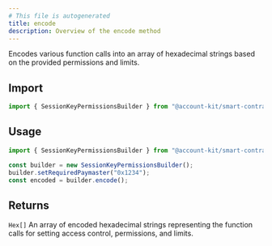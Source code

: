 ```yaml
---
# This file is autogenerated
title: encode
description: Overview of the encode method
---
```


Encodes various function calls into an array of hexadecimal strings based on the provided permissions and limits.

## Import

```ts
import { SessionKeyPermissionsBuilder } from "@account-kit/smart-contracts";
```

## Usage

```ts
import { SessionKeyPermissionsBuilder } from "@account-kit/smart-contracts";

const builder = new SessionKeyPermissionsBuilder();
builder.setRequiredPaymaster("0x1234");
const encoded = builder.encode();
```

## Returns

`Hex[]`
An array of encoded hexadecimal strings representing the function calls for setting access control, permissions, and limits.
